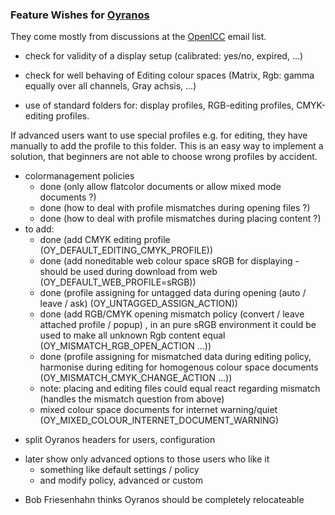 === Feature Wishes for [[Oyranos]] ===
They come mostly from discussions at the [[OpenICC]] email list.

* check for validity of a display setup (calibrated: yes/no, expired, ...)

* check for well behaving of Editing colour spaces (Matrix, Rgb: gamma equally over all channels, Gray achsis, ...)

* use of standard folders for: display profiles, RGB-editing profiles, CMYK-editing profiles.
If advanced users want to use special profiles e.g. for editing, they have manually to add the profile to this folder. This is an easy way to implement a solution, that beginners are not able to choose wrong profiles by accident.

* colormanagement policies
** done (only allow flatcolor documents or allow mixed mode documents ?)
** done (how to deal with profile mismatches during opening files ?)
** done (how to deal with profile mismatches during placing content ?)
*to add:
** done (add CMYK editing profile (OY_DEFAULT_EDITING_CMYK_PROFILE))
** done (add noneditable web colour space sRGB for displaying - should be used during download from web (OY_DEFAULT_WEB_PROFILE=sRGB))
** done (profile assigning for untagged data during opening (auto / leave / ask) (OY_UNTAGGED_ASSIGN_ACTION))
** done (add RGB/CMYK opening mismatch policy (convert / leave attached profile / popup) , in an pure sRGB environment it could be used to make all unknown Rgb content equal (OY_MISMATCH_RGB_OPEN_ACTION ...))
** done (profile assigning for mismatched data during editing policy, harmonise during editing for homogenous colour space documents (OY_MISMATCH_CMYK_CHANGE_ACTION ...))
** note: placing and editing files could equal react regarding mismatch (handles the mismatch question from above)
** mixed colour space documents for internet warning/quiet (OY_MIXED_COLOUR_INTERNET_DOCUMENT_WARNING)


* split Oyranos headers for users, configuration


* later show only advanced options to those users who like it
** something like default settings / policy
** and modify policy, advanced or custom


* Bob Friesenhahn thinks Oyranos should be completely relocateable